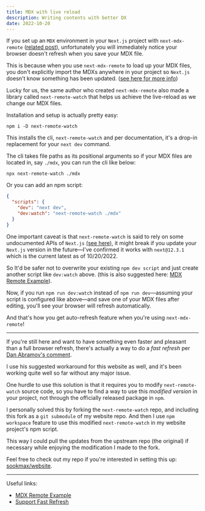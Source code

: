 ```yaml
---
title: MDX with live reload
description: Writing contents with better DX
date: 2022-10-20
---
```


If you set up an `MDX` environment in your `Next.js` project with `next-mdx-remote` ([related post](/post/setup-mdx-with-nextjs)), unfortunately you will immediately notice your browser doesn't refresh when you save your MDX file.

This is because when you use `next-mdx-remote` to load up your MDX files, you don't explicitly import the MDXs anywhere in your project so `Next.js` doesn't know something has been updated. ([see here for more info](https://github.com/hashicorp/next-remote-watch#next-remote-watch))

Lucky for us, the same author who created `next-mdx-remote` also made a library called `next-remote-watch` that helps us achieve the live-reload as we change our MDX files.

Installation and setup is actually pretty easy:

```
npm i -D next-remote-watch
```

This installs the cli, `next-remote-watch` and per documentation, it's a drop-in replacement for your `next dev` command.

The cli takes file paths as its positional arguments so if your MDX files are located in, say `./mdx`, you can run the cli like below:

```
npx next-remote-watch ./mdx
```

Or you can add an npm script:

```json title="package.json"
{
  "scripts": {
    "dev": "next dev",
    "dev:watch": "next-remote-watch ./mdx"
  }
}
```

One important caveat is that `next-remote-watch` is said to rely on some undocumented APIs of `Next.js` [(see here)](https://github.com/hashicorp/next-remote-watch#important-warnings-and-caveats), it might break if you update your `Next.js` version in the future&mdash;I've confirmed it works with `next@12.3.1` which is the current latest as of 10/20/2022.

So It'd be safer not to overwrite your existing `npm dev script` and just create another script like `dev:watch` above. (this is also suggested here: [MDX Remote Example](https://github.com/vercel/next.js/tree/canary/examples/with-mdx-remote#mdx-remote-example)).

Now, if you run `npm run dev:watch` instead of `npm run dev`&mdash;assuming your script is configured like above&mdash;and save one of your MDX files after editing, you'll see your browser will refresh automatically.

And that's how you get auto-refresh feature when you're using `next-mdx-remote`!

---

If you're still here and want to have something even faster and pleasant than a full browser refresh, there's actually a way to do a _fast refresh_ per [Dan Abramov's comment](https://github.com/hashicorp/next-remote-watch/issues/42#issue-1362425425).

I use his suggested workaround for this website as well, and it's been working quite well so far without any major issue.

One hurdle to use this solution is that it requires you to modify `next-remote-watch` source code, so you have to find a way to use this _modified version_ in your project, not through the officially released package in `npm`.

I personally solved this by forking the `next-remote-watch` repo, and including this fork as a `git submodule` of my website repo. And then I use `npm workspace` feature to use this modified `next-remote-watch` in my website project's npm script.

This way I could pull the updates from the upstream repo (the original) if necessary while enjoying the modification I made to the fork.

Feel free to check out my repo if you're interested in setting this up: [sookmax/website](https://github.com/sookmax/website).

---

Useful links:

- [MDX Remote Example](https://github.com/vercel/next.js/tree/canary/examples/with-mdx-remote#mdx-remote-example)
- [Support Fast Refresh](https://github.com/hashicorp/next-remote-watch/issues/42#issue-1362425425)
